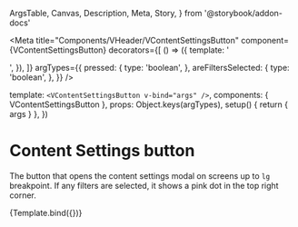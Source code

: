   ArgsTable,
  Canvas,
  Description,
  Meta,
  Story,
} from '@storybook/addon-docs'

<Meta
  title="Components/VHeader/VContentSettingsButton"
  component={VContentSettingsButton}
  decorators={[
    () => ({
      template: '<div class="bg-dark-charcoal-20 p-10"><story /></div>',
    }),
  ]}
  argTypes={{
    pressed: {
      type: 'boolean',
    },
    areFiltersSelected: {
      type: 'boolean',
    },
  }}
/>

  template: `<VContentSettingsButton v-bind="args" />`,
  components: { VContentSettingsButton },
  props: Object.keys(argTypes),
  setup() {
    return { args }
  },
})

# Content Settings button

<Description of={VContentSettingsButton} />

<ArgsTable of={VContentSettingsButton} />

The button that opens the content settings modal on screens up to `lg` breakpoint.
If any filters are selected, it shows a pink dot in the top right corner.

<Canvas>
  <Story name="Default">{Template.bind({})}</Story>
</Canvas>

